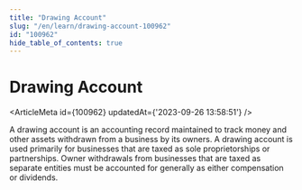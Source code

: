 ```yaml
---
title: "Drawing Account"
slug: "/en/learn/drawing-account-100962"
id: "100962"
hide_table_of_contents: true
---
```



# Drawing Account

<ArticleMeta id={100962} updatedAt={'2023-09-26 13:58:51'} />
<div className='border-solid border-b border-t-0 my-4 border-[var(--ifm-color-gray-300)]' />

A drawing account is an accounting record maintained to track money and other assets withdrawn from a business by its owners. A drawing account is used primarily for businesses that are taxed as sole proprietorships or partnerships. Owner withdrawals from businesses that are taxed as separate entities must be accounted for generally as either compensation or dividends.
